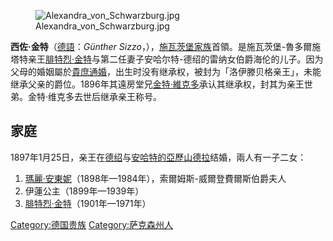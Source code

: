 {{unreferenced|time=2014-08-12T01:29:26+00:00}}
{{Infobox noble
| name        = 西佐
| image       = Sizzo von Schwarzburg.jpg
| succession  = 施瓦茨堡家族首領
| reign       = 1925年 — 1926年
| predecessor = [[金特·維克多_(施瓦茨堡親王)|金特·維克多]]
| successor   = [[腓特烈·金特_(施瓦茨堡親王)|腓特烈·金特]]
| birth_date  = {{birth date|1860|6|3|df=y}}
| birth_place = [[鲁多尔施塔特|鲁多尔施塔特]]
| death_date  = {{death date and age|1926|3|24|1860|6|3|df=y}}
| death_place = [[大哈尔陶|大哈尔陶]]
| father      = [[腓特烈·金特_(施瓦茨堡-魯多爾施塔特)|腓特烈·金特]]
| mother      = 雷纳女伯爵海伦
}}

[[File:Alexandra_von_Schwarzburg.jpg|thumb]]

'''西佐·金特'''（[[德語|德語]]：''Günther Sizzo''，{{bd|1860年|6月3日|1926年|3月24日|catIdx=C}}），[[施瓦茨堡统治者列表|施瓦茨堡家族]]首領。是施瓦茨堡-魯多爾施塔特亲王[[腓特烈·金特_(施瓦茨堡-魯多爾施塔特)|腓特烈·金特]]与第二任妻子安哈尔特-德绍的雷纳女伯爵海伦的儿子。因为父母的婚姻屬於[[貴庶通婚|貴庶通婚]]，出生时没有继承权，被封为「洛伊滕贝格亲王」，未能继承父亲的爵位。1896年其遠房堂兄[[金特·維克多_(施瓦茨堡親王)|金特·維克多]]承认其继承权，封其为亲王世弟。金特·维克多去世后继承亲王称号。

== 家庭 ==
1897年1月25日，亲王在[[德绍|德绍]]与[[安哈特的亞歷山德拉|安哈特的亞歷山德拉]]结婚，兩人有一子二女：
# [[施瓦茨堡的瑪麗·安東妮|瑪麗·安東妮]]（1898年—1984年），索爾姆斯-威爾登費爾斯伯爵夫人
# 伊蓮公主（1899年—1939年）
# [[腓特烈·金特_(施瓦茨堡親王)|腓特烈·金特]]（1901年—1971年）

[[Category:德国贵族|Category:德国贵族]]
[[Category:萨克森州人|Category:萨克森州人]]